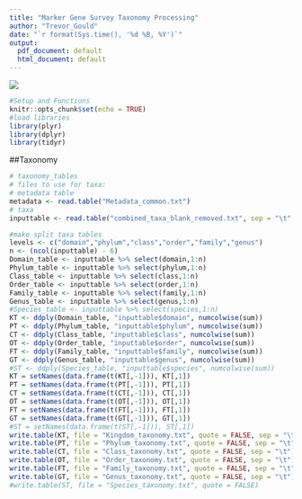 ```yaml
---
title: "Marker Gene Survey Taxonomy Processing"
author: "Trevor_Gould"
date: "`r format(Sys.time(), '%d %B, %Y')`"
output:
  pdf_document: default
  html_document: default
---
```

![](/Users/goul0109/Documents/UMII-full-banner.png)

```r
#Setup and Functions
knitr::opts_chunk$set(echo = TRUE)
#load libraries
library(plyr)
library(dplyr)
library(tidyr)
```
##Taxonomy

```r
# taxonomy_tables
# files to use for taxa:
# metadata table
metadata <- read.table("Metadata_common.txt")
# taxa
inputtable <- read.table("combined_taxa_blank_removed.txt", sep = "\t", check.names = FALSE)

#make split taxa tables
levels <- c("domain","phylum","class","order","family","genus")
n <- (ncol(inputtable) - 6)
Domain_table <- inputtable %>% select(domain,1:n)
Phylum_table <- inputtable %>% select(phylum,1:n)
Class_table <- inputtable %>% select(class,1:n)
Order_table <- inputtable %>% select(order,1:n)
Family_table <- inputtable %>% select(family,1:n)
Genus_table <- inputtable %>% select(genus,1:n)
#Species_table <- inputtable %>% select(species,1:n)
KT <- ddply(Domain_table, "inputtable$domain", numcolwise(sum))
PT <- ddply(Phylum_table, "inputtable$phylum", numcolwise(sum))
CT <- ddply(Class_table, "inputtable$class", numcolwise(sum))
OT <- ddply(Order_table, "inputtable$order", numcolwise(sum))
FT <- ddply(Family_table, "inputtable$family", numcolwise(sum))
GT <- ddply(Genus_table, "inputtable$genus", numcolwise(sum))
#ST <- ddply(Species_table, "inputtable$species", numcolwise(sum))
KT = setNames(data.frame(t(KT[,-1])), KT[,1])
PT = setNames(data.frame(t(PT[,-1])), PT[,1])
CT = setNames(data.frame(t(CT[,-1])), CT[,1])
OT = setNames(data.frame(t(OT[,-1])), OT[,1])
FT = setNames(data.frame(t(FT[,-1])), FT[,1])
GT = setNames(data.frame(t(GT[,-1])), GT[,1])
#ST = setNames(data.frame(t(ST[,-1])), ST[,1])
write.table(KT, file = "Kingdom_taxonomy.txt", quote = FALSE, sep = "\t")
write.table(PT, file = "Phylum_taxonomy.txt", quote = FALSE, sep = "\t")
write.table(CT, file = "Class_taxonomy.txt", quote = FALSE, sep = "\t")
write.table(OT, file = "Order_taxonomy.txt", quote = FALSE, sep = "\t")
write.table(FT, file = "Family_taxonomy.txt", quote = FALSE, sep = "\t")
write.table(GT, file = "Genus_taxonomy.txt", quote = FALSE, sep = "\t")
#write.table(ST, file = "Species_taxonomy.txt", quote = FALSE)
```
